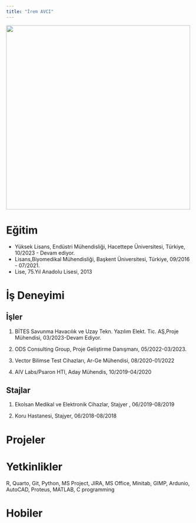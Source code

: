 ```yaml
---
title: "İrem AVCI"
---
```


![](images/IremAvci.jpeg){fig-align="center" width="500"}

# Eğitim

-   Yüksek Lisans, Endüstri Mühendisliği, Hacettepe Üniversitesi, Türkiye, 10/2023 - Devam ediyor.
-   Lisans,Biyomedikal Mühendisliği, Başkent Üniversitesi, Türkiye, 09/2016 - 07/2021.
-   Lise, 75.Yıl Anadolu Lisesi, 2013

# İş Deneyimi

## İşler

1.  BİTES Savunma Havacılık ve Uzay Tekn. Yazılım Elekt. Tic. AŞ,Proje Mühendisi, 03/2023-Devam Ediyor.

2.  ODS Consulting Group, Proje Geliştirme Danışmanı, 05/2022-03/2023.

3.  Vector Bilimse Test Cihazları, Ar-Ge Mühendisi, 08/2020-01/2022

4.  AIV Labs/Psaron HTI, Aday Mühendis, 10/2019-04/2020

## Stajlar

1.  Ekolsan Medikal ve Elektronik Cihazlar, Stajyer , 06/2019-08/2019

2.  Koru Hastanesi, Stajyer, 06/2018-08/2018

# Projeler

# 

# Yetkinlikler

R, Quarto, Git, Python, MS Project, JIRA, MS Office, Minitab, GIMP, Ardunio, AutoCAD, Proteus, MATLAB, C programming

# Hobiler
